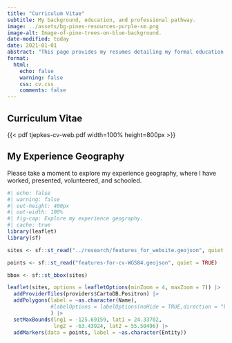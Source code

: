 ```yaml
---
title: "Curriculum Vitae"
subtitle: My background, education, and professional pathway.
image: ../assets/bg-pines-resources-purple-sm.png
image-alt: Image-of-pine-trees-on-blue-background.
date-modified: today
date: 2021-01-01
abstract: "This page provides my resumes detailing my formal education, recent professional experience, and professional skillset. Please see my full CV for a comprehensive listing of my experience."
format:
  html:
    echo: false
    warning: false
    css: cv.css
    comments: false
---
```


## Curriculum Vitae


{{< pdf tjepkes-cv-web.pdf width=100% height=800px >}}


## My Experience Geography

Please take a moment to explore my experience geography, where I have worked, presented, volunteered, and schooled.

```r
#| echo: false
#| warning: false
#| out-height: 400px
#| out-width: 100%
#| fig-cap: Explore my experience geography.
#| cache: true
library(leaflet)
library(sf)

sites <- sf::st_read("../research/features_for_website.geojson", quiet = TRUE)

points <- sf::st_read("features-for-cv-WGS84.geojson", quiet = TRUE)

bbox <- sf::st_bbox(sites)

leaflet(sites, options = leafletOptions(minZoom = 4, maxZoom = 7)) |> 
  addProviderTiles(providers$CartoDB.Positron) |> 
  addPolygons(label = ~as.character(Name), 
              #labelOptions = labelOptions(noHide = TRUE,direction = "bottom")
              ) |> 
  setMaxBounds(lng1 = -125.69159, lat1 = 24.33702,
               lng2 = -63.43924, lat2 = 55.50496) |> 
  addMarkers(data = points, label = ~as.character(Entity))
```


<!-- ## Formal Education -->

<!-- My post-secondary training and education is situated at the crossroads of **wildlife ecology** and **geography** at both the undergraduate and graduate levels. These areas of specialization resonate with me due to their comprehensive and diverse nature of study, as well as their infusion of technological solutions. -->

<!-- ```{=html} -->
<!-- <div class="resume-container"> -->
<!--         <img class="profile-image" src="https://identity.missouri.edu/wp-content/uploads/2020/08/PrimarySigs-1.jpg" alt="Your Profile Image"> -->
<!--         <div class="resume-item"> -->
<!--             <div class="employer">University of Missouri</div> -->
<!--             <div class="cv-date">2023 - Present</div> -->
<!--             <div class="position">Masters [MA] - Geography</div> -->
<!--             <div class="cv-description"> -->
<!--                 <p>I am currently studying at the University of Missouri in pursuit of my Masters degree in Geography with an emphasis in Geographic Information Systems. My thesis project will combine my interests in ecological science, phenology, climate, and geospatial modeling.</p> -->
<!--             </div> -->
<!--         </div> -->
<!-- </div> -->

<!-- <div class="resume-container"> -->
<!--         <img class="profile-image" src="https://upload.wikimedia.org/wikipedia/en/8/8d/UW-Stevens_Point_Logo.jpg" alt="Your Profile Image"> -->
<!--         <div class="resume-item"> -->
<!--             <div class="employer">University of Wisconsin-Stevens Point</div> -->
<!--             <div class="cv-date">2015 - 2019</div> -->
<!--             <div class="position">Bachelors [BS] - Wildlife Ecology and Management</div> -->
<!--             <div class="cv-description"> -->
<!--                 <p>I earned my undergraduate degree in Wildlife Ecology and Management from the University of Wisconsin-Stevens Point. My minors were completed in Biology and Geographic Information Systems.</p> -->
<!--             </div> -->
<!--         </div> -->
<!-- </div> -->
<!-- ``` -->


<!-- ## Career Experience -->

<!-- My work experience over the last eight years has been in the **ecological sciences** and **conservation GIS fields**. This includes work in the academic, private, and public sectors. -->

<!-- ```{=html} -->
<!-- <div class="resume-container"> -->
<!--         <img class="profile-image" src="https://identity.missouri.edu/wp-content/uploads/2020/08/PrimarySigs-1.jpg" alt="Your Profile Image"> -->
<!--         <div class="resume-item"> -->
<!--             <div class="employer">University of Missouri</div> -->
<!--             <div class="cv-date">2023 - Present</div> -->
<!--             <div class="position">Graduate Teaching Assistant - Geography Dept</div> -->
<!--             <div class="cv-description"> -->
<!--                 <p>Deliver engaging instructional sessions to undergraduate students within discussion segments of a world regional geography course, concentrating on countries across Europe, Latin America, and North America. Duties include syllabus development, assignment evaluation, and overseeing course management system for 50+ students.</p> -->
<!--             </div> -->
<!--         </div> -->
<!-- </div> -->

<!-- <div class="resume-container"> -->
<!--         <img class="profile-image" src="https://pbs.twimg.com/profile_images/1072551094067306501/mSQAHvsw_400x400.jpg" alt="Your Profile Image"> -->
<!--         <div class="resume-item"> -->
<!--             <div class="employer">Missouri Department of Conservation</div> -->
<!--             <div class="cv-date">2022 - 2023</div> -->
<!--             <div class="position">Assistant Wildlife Diversity Coordinator - Wildlife Diversity Program</div> -->
<!--             <div class="cv-description"> -->
<!--                 <p>Collaborated with an inter-branch leadership team to implement the Missouri Bat Habitat Conservation Plan, serving as a technical lead for data reporting. Summarized large tabular datasets, analyzed spatial data from multiple enterprise geodatabases, and prepared data visualizations and summaries in RStudio and ArcGIS Pro for inclusion in federally mandated reports on statewide habitat management and bat monitoring.</p> -->
<!--             </div> -->
<!--         </div> -->
<!-- </div> -->

<!-- <div class="resume-container"> -->
<!--         <img class="profile-image" src="https://pbs.twimg.com/profile_images/1072551094067306501/mSQAHvsw_400x400.jpg" alt="Your Profile Image"> -->
<!--         <div class="resume-item"> -->
<!--             <div class="employer">Missouri Department of Conservation</div> -->
<!--             <div class="cv-date">2022 - 2022</div> -->
<!--             <div class="position">Wildlife Biologist - Furbearer Program</div> -->
<!--             <div class="cv-description"> -->
<!--                 <p>Served in a technical role for a statewide furbearer program, contributing to large portions of the research and management of furbearing species in Missouri. Managed large-scale data sets of furbearer harvest records, public observations, and other data into multi-dimensional relational databases, utilizing GIS mapping and programmatic software. Generated and presented informative population summaries, data visualizations, and other data-driven reports for internal and external stakeholders.</p> -->
<!--             </div> -->
<!--         </div> -->
<!-- </div> -->

<!-- <div class="resume-container"> -->
<!--         <img class="profile-image" src="https://pbs.twimg.com/profile_images/1072551094067306501/mSQAHvsw_400x400.jpg" alt="Your Profile Image"> -->
<!--         <div class="resume-item"> -->
<!--             <div class="employer">Missouri Department of Conservation</div> -->
<!--             <div class="cv-date">2020 - 2022</div> -->
<!--             <div class="position">Assistant Natural History Biologist - Black Bear Program</div> -->
<!--             <div class="cv-description"> -->
<!--                 <p>Led field and technical operations for a statewide black bear research and management program. Coordinated the monitoring of tagged black bears via ground and aerial telemetry, satellite web services, and physical capture of individuals while utilizing mobile GIS solutions for navigation and data collection. Developed and maintained black bear observation and biological databases using desktop GIS software and relational databases, ensuring the continuity of data integrity.</p> -->
<!--             </div> -->
<!--         </div> -->
<!-- </div> -->
<!-- ``` -->

<!-- ## Techincal Proficiencies -->

<!-- My entire career has emphasized the use of technologies to organize, create, and present. I enjoy learning new skills and languages during personal and professional projects, making a point to try new workflows when I can. -->

<!-- ```{=html} -->
<!-- <div class="resume-container"> -->
<!--         <img class="profile-image" src="../assets/img-geospatial-cover.webp" alt="Your Profile Image"> -->
<!--         <div class="resume-item"> -->
<!--             <div class="employer">GIS & Cartography</div> -->
<!--             <div class="position"></div> -->
<!--             <div class="cv-description"> -->
<!--                 <p>Spatial data creation, management, and analysis using desktop, web, and mobile GIS software. Static and dynamic cartographic design using QGIS and ArcGIS mapping software. Geoprocessing workflows in ArcGIS ModelBuilder and Jupyter Notebooks.</p> -->
<!--             </div> -->
<!--         </div> -->
<!-- </div> -->

<!-- <div class="resume-container"> -->
<!--         <img class="profile-image" src="../assets/img-computer.png" alt="Your Profile Image"> -->
<!--         <div class="resume-item"> -->
<!--             <div class="employer">Research & Reporting</div> -->
<!--             <div class="position"></div> -->
<!--             <div class="cv-description"> -->
<!--                 <p>Data entry, management, and analysis using Program R, Microsoft Excel, Access, and SQL Server. Reproducible report design and development in Microsoft Word, R Markdown, and Quarto. Knowledge of scientific methods and research project development.</p> -->
<!--             </div> -->
<!--         </div> -->
<!-- </div> -->

<!-- <div class="resume-container"> -->
<!--         <img class="profile-image" src="../assets/img-data-viz.jpg" alt="Your Profile Image"> -->
<!--         <div class="resume-item"> -->
<!--             <div class="employer">Design & Visualization</div> -->
<!--             <div class="position"></div> -->
<!--             <div class="cv-description"> -->
<!--                 <p>Front-end web development with HTML/CSS. Version control using git/GitHub. Proficient in data visualization for technical and creative projects using common R packages and Python libraries.</p> -->
<!--             </div> -->
<!--         </div> -->
<!-- </div> -->


<!-- ``` -->